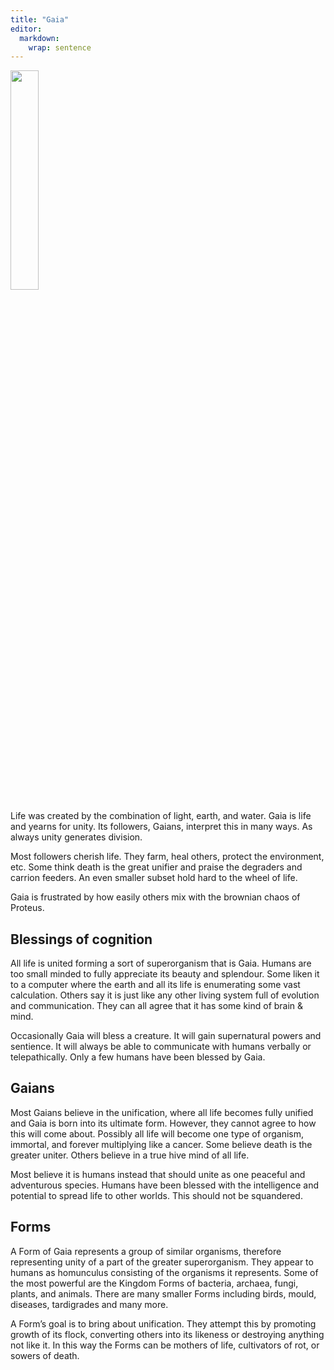 ```yaml
---
title: "Gaia"
editor: 
  markdown: 
    wrap: sentence
---
```


![](images/Gaia.png){width=30% fig-align="center"}


Life was created by the combination of light, earth, and water. Gaia is life and yearns for unity. Its followers, Gaians, interpret this in many ways. As always unity generates division.

Most followers cherish life. They farm, heal others, protect the environment, etc. Some think death is the great unifier and praise the degraders and carrion feeders. An even smaller subset hold hard to the wheel of life.

Gaia is frustrated by how easily others mix with the brownian chaos of Proteus.

## Blessings of cognition

All life is united forming a sort of superorganism that is Gaia. Humans are too small minded to fully appreciate its beauty and splendour. Some liken it to a computer where the earth and all its life is enumerating some vast calculation. Others say it is just like any other living system full of evolution and communication. They can all agree that it has some kind of brain & mind.

Occasionally Gaia will bless a creature. It will gain supernatural powers and sentience. It will always be able to communicate with humans verbally or telepathically. Only a few humans have been blessed by Gaia.

## Gaians

Most Gaians believe in the unification, where all life becomes fully unified and Gaia is born into its ultimate form. However, they cannot agree to how this will come about. Possibly all life will become one type of organism, immortal, and forever multiplying like a cancer. Some believe death is the greater uniter. Others believe in a true hive mind of all life. 

Most believe it is humans instead that should unite as one peaceful and adventurous species. Humans have been blessed with the intelligence and potential to spread life to other worlds. This should not be squandered.

## Forms

A Form of Gaia represents a group of similar organisms, therefore representing unity of a part of the greater superorganism. They appear to humans as homunculus consisting of the organisms it represents. Some of the most powerful are the Kingdom Forms of bacteria, archaea, fungi, plants, and animals. There are many smaller Forms including birds, mould, diseases, tardigrades and many more. 

A Form’s goal is to bring about unification. They attempt this by promoting growth of its flock, converting others into its likeness or destroying anything not like it. In this way the Forms can be mothers of life, cultivators of rot, or sowers of death.
